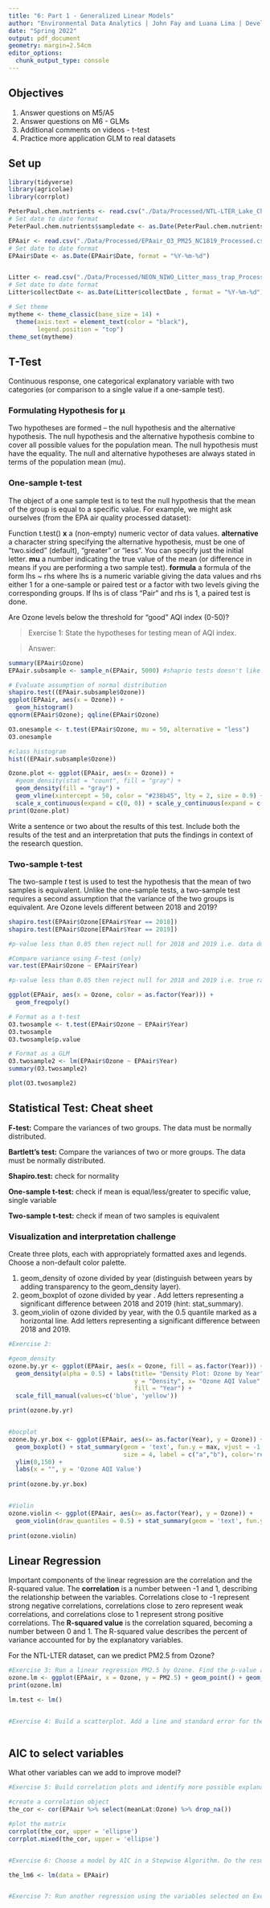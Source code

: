 ```yaml
---
title: "6: Part 1 - Generalized Linear Models"
author: "Environmental Data Analytics | John Fay and Luana Lima | Developed by Kateri Salk"
date: "Spring 2022"
output: pdf_document
geometry: margin=2.54cm
editor_options: 
  chunk_output_type: console
---
```


## Objectives
1. Answer questions on M5/A5
2. Answer questions on M6 - GLMs
3. Additional comments on videos - t-test
4. Practice more application GLM to real datasets


## Set up
```r
library(tidyverse)
library(agricolae)
library(corrplot)

PeterPaul.chem.nutrients <- read.csv("./Data/Processed/NTL-LTER_Lake_Chemistry_Nutrients_PeterPaul_Processed.csv", stringsAsFactors = TRUE)
# Set date to date format
PeterPaul.chem.nutrients$sampledate <- as.Date(PeterPaul.chem.nutrients$sampledate, format = "%Y-%m-%d")

EPAair <- read.csv("./Data/Processed/EPAair_O3_PM25_NC1819_Processed.csv", stringsAsFactors = TRUE)
# Set date to date format
EPAair$Date <- as.Date(EPAair$Date, format = "%Y-%m-%d")


Litter <- read.csv("./Data/Processed/NEON_NIWO_Litter_mass_trap_Processed.csv", stringsAsFactors = TRUE)
# Set date to date format
Litter$collectDate <- as.Date(Litter$collectDate , format = "%Y-%m-%d")

# Set theme
mytheme <- theme_classic(base_size = 14) +
  theme(axis.text = element_text(color = "black"), 
        legend.position = "top")
theme_set(mytheme)
```

## T-Test

Continuous response, one categorical explanatory variable with two categories (or comparison to a single value if a one-sample test).

### Formulating Hypothesis for µ

Two hypotheses are formed – the null hypothesis and the alternative hypothesis.
The null hypothesis and the alternative hypothesis combine to cover all possible values for the population mean.
The null hypothesis must have the equality.
The null and alternative hypotheses are always stated in terms of the population mean (mu).

### One-sample t-test
The object of a one sample test is to test the null hypothesis that the mean of the group is equal to a specific value. For example, we might ask ourselves (from the EPA air quality processed dataset): 

Function t.test()
**x**	a (non-empty) numeric vector of data values.
**alternative** a character string specifying the alternative hypothesis, must be one of "two.sided" (default), "greater" or "less". You can specify just the initial letter.
**mu** a number indicating the true value of the mean (or difference in means if you are performing a two sample test).
**formula** a formula of the form lhs ~ rhs where lhs is a numeric variable giving the data values and rhs either 1 for a one-sample or paired test or a factor with two levels giving the corresponding groups. If lhs is of class "Pair" and rhs is 1, a paired test is done.


Are Ozone levels below the threshold for "good" AQI index (0-50)?


> Exercise 1: State the hypotheses for testing mean of AQI index.

> Answer: 


```r


summary(EPAair$Ozone)
EPAair.subsample <- sample_n(EPAair, 5000) #shaprio tests doesn't like more than 5K data points

# Evaluate assumption of normal distribution
shapiro.test((EPAair.subsample$Ozone))
ggplot(EPAair, aes(x = Ozone)) +
  geom_histogram() 
qqnorm(EPAair$Ozone); qqline(EPAair$Ozone)

O3.onesample <- t.test(EPAair$Ozone, mu = 50, alternative = "less")
O3.onesample

#class histogram
hist((EPAair.subsample$Ozone))

Ozone.plot <- ggplot(EPAair, aes(x = Ozone)) +
  #geom_density(stat = "count", fill = "gray") +
  geom_density(fill = "gray") +
  geom_vline(xintercept = 50, color = "#238b45", lty = 2, size = 0.9) +
  scale_x_continuous(expand = c(0, 0)) + scale_y_continuous(expand = c(0, 0))
print(Ozone.plot)
```

Write a sentence or two about the results of this test. Include both the results of the test and an interpretation that puts the findings in context of the research question.

> 

### Two-sample t-test

The two-sample *t* test is used to test the hypothesis that the mean of two samples is equivalent. Unlike the one-sample tests, a two-sample test requires a second assumption that the variance of the two groups is equivalent. Are Ozone levels different between 2018 and 2019?

```r
shapiro.test(EPAair$Ozone[EPAair$Year == 2018])
shapiro.test(EPAair$Ozone[EPAair$Year == 2019])

#p-value less than 0.05 then reject null for 2018 and 2019 i.e. data do not follow normal distribution

#Compare variance using F-test (only)
var.test(EPAair$Ozone ~ EPAair$Year)

#p-value less than 0.05 then reject null for 2018 and 2019 i.e. true ratio not equal to one

ggplot(EPAair, aes(x = Ozone, color = as.factor(Year))) +
  geom_freqpoly()

# Format as a t-test
O3.twosample <- t.test(EPAair$Ozone ~ EPAair$Year)
O3.twosample
O3.twosample$p.value

# Format as a GLM
O3.twosample2 <- lm(EPAair$Ozone ~ EPAair$Year)
summary(O3.twosample2)

plot(O3.twosample2)


```


## Statistical Test: Cheat sheet

**F-test:** Compare the variances of two groups. The data must be normally distributed.

**Bartlett’s test:** Compare the variances of two or more groups. The data must be normally distributed.

**Shapiro.test:** check for normality

**One-sample t-test:** check if mean is equal/less/greater to specific value, single variable

**Two-sample t-test:**  check if mean of two samples is equivalent

### Visualization and interpretation challenge

Create three plots, each with appropriately formatted axes and legends. Choose a non-default color palette.

1. geom_density of ozone divided by year (distinguish between years by adding transparency to the geom_density layer).
2. geom_boxplot of ozone divided by year . Add letters representing a significant difference between 2018 and 2019 (hint: stat_summary). 
3. geom_violin of ozone divided by year, with the 0.5 quantile marked as a horizontal line. Add letters representing a significant difference between 2018 and 2019. 

```r
#Exercise 2:

#geom_density
ozone.by.yr <- ggplot(EPAair, aes(x = Ozone, fill = as.factor(Year))) + 
  geom_density(alpha = 0.5) + labs(title= "Density Plot: Ozone by Year", 
                                   y = "Density", x= "Ozone AQI Value", 
                                   fill = "Year") + 
  scale_fill_manual(values=c('blue', 'yellow'))

print(ozone.by.yr)


#bocplot
ozone.by.yr.box <- ggplot(EPAair, aes(x= as.factor(Year), y = Ozone)) + 
  geom_boxplot() + stat_summary(geom = 'text', fun.y = max, vjust = -1, 
                                size = 4, label = c("a","b"), color='red') + 
  ylim(0,150) + 
  labs(x = "", y = 'Ozone AQI Value')
                                                                                                      
print(ozone.by.yr.box)


#Violin
ozone.violin <- ggplot(EPAair, aes(x= as.factor(Year), y = Ozone)) + 
  geom_violin(draw_quantiles = 0.5) + stat_summary(geom = 'text', fun.y = max, vjust = -1, size = 4, label = c("a","b"), color='red') + labs(x = "", y = 'Ozone AQI Value')
                                                                                                      
print(ozone.violin)


```

## Linear Regression

Important components of the linear regression are the correlation and the R-squared value. The **correlation** is a number between -1 and 1, describing the relationship between the variables. Correlations close to -1 represent strong negative correlations, correlations close to zero represent weak correlations, and correlations close to 1 represent strong positive correlations. The **R-squared value** is the correlation squared, becoming a number between 0 and 1. The R-squared value describes the percent of variance accounted for by the explanatory variables. 

For the NTL-LTER dataset, can we predict PM2.5 from Ozone?

```r

#Exercise 3: Run a linear regression PM2.5 by Ozone. Find the p-value and R-squared value. 
ozone.lm <- ggplot(EPAair, x = Ozone, y = PM2.5) + geom_point() + geom_smooth(method = 'lm')
print(ozone.lm)

lm.test <- lm()


#Exercise 4: Build a scatterplot. Add a line and standard error for the linear regression. 



```


## AIC to select variables

What other variables can we add to improve model?

```r

#Exercise 5: Build correlation plots and identify more possible explanatory variables to add to the regression.

#create a correlation object
the_cor <- cor(EPAair %>% select(meanLat:Ozone) %>% drop_na())

#plot the matrix
corrplot(the_cor, upper = 'ellipse')
corrplot.mixed(the_cor, upper = 'ellipse')


#Exercise 6: Choose a model by AIC in a Stepwise Algorithm. Do the results from AIC match the variables you selected on Exercise 5?

the_lm6 <- lm(data = EPAair)


#Exercise 7: Run another regression using the variables selected on Exercise 6. Compare r-squared value with the one from Exercise 5. 

```






